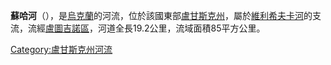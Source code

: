 '''蘇哈河'''（{{lang-uk|Суха}}），是[[烏克蘭|烏克蘭]]的河流，位於該國東部[[盧甘斯克州|盧甘斯克州]]，屬於[[維利希夫卡河|維利希夫卡河]]的支流，流經[[盧圖吉諾區|盧圖吉諾區]]，河道全長19.2公里，流域面積85平方公里。

{{DEFAULTSORT:Суха (притока Вільхівки)}}
[[Category:盧甘斯克州河流|Category:盧甘斯克州河流]]


{{Ukraine-river-stub}}
